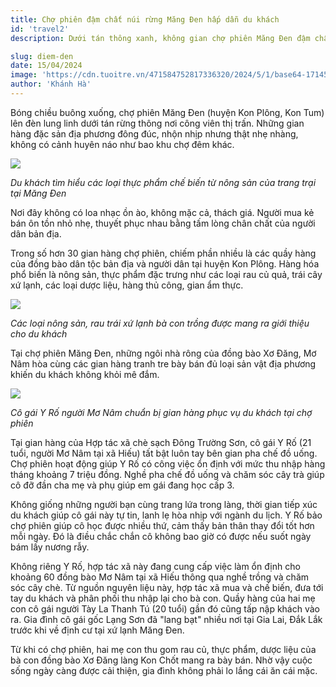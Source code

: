 ---
title: Chợ phiên đậm chất núi rừng Măng Đen hấp dẫn du khách
id: 'travel2'
description: Dưới tán thông xanh, không gian chợ phiên Măng Đen đậm chất núi rừng níu chân hàng ngàn du khách tìm tới cao nguyên xứ lạnh mỗi ngày.

slug: diem-den
date: 15/04/2024
image: 'https://cdn.tuoitre.vn/471584752817336320/2024/5/1/base64-17145536078551766928904.jpeg'
author: 'Khánh Hà'
---

Bóng chiều buông xuống, chợ phiên Măng Đen (huyện Kon Plông, Kon Tum) lên đèn lung linh dưới tán rừng thông nơi công viên thị trấn.
Những gian hàng đặc sản địa phương đông đúc, nhộn nhịp nhưng thật nhẹ nhàng, không có cảnh huyên náo như bao khu chợ đêm khác.

![](https://cdn.tuoitre.vn/471584752817336320/2024/5/1/base64-17145536078551766928904.jpeg)

_Du khách tìm hiểu các loại thực phẩm chế biến từ nông sản của trang trại tại Măng Đen_

Nơi đây không có loa nhạc ồn ào, không mặc cả, thách giá. Người mua kẻ bán ôn tồn nhỏ nhẹ, thuyết phục nhau bằng tấm lòng chân chất của người dân bản địa.

Trong số hơn 30 gian hàng chợ phiên, chiếm phần nhiều là các quầy hàng của đồng bào dân tộc bản địa và người dân tại huyện Kon Plông. Hàng hóa phổ biến là nông sản, thực phẩm đặc trưng như các loại rau củ quả, trái cây xứ lạnh, các loại dược liệu, hàng thủ công, gian ẩm thực.

![](https://cdn.tuoitre.vn/471584752817336320/2024/5/1/base64-17145536079012122343522.jpeg)

_Các loại nông sản, rau trái xứ lạnh bà con trồng được mang ra giới thiệu cho du khách_

Tại chợ phiên Măng Đen, những ngôi nhà rông của đồng bào Xơ Đăng, Mơ Nâm hòa cùng các gian hàng tranh tre bày bán đủ loại sản vật địa phương khiến du khách không khỏi mê đắm.

![](https://cdn.tuoitre.vn/471584752817336320/2024/4/19/base64-17134938893901878484699.jpeg)

_Cô gái Y Rố người Mơ Nâm chuẩn bị gian hàng phục vụ du khách tại chợ phiên_

Tại gian hàng của Hợp tác xã chè sạch Đông Trường Sơn, cô gái Y Rố (21 tuổi, người Mơ Nâm tại xã Hiếu) tất bật luôn tay bên gian pha chế đồ uống.
Chợ phiên hoạt động giúp Y Rố có công việc ổn định với mức thu nhập hàng tháng khoảng 7 triệu đồng. Nghề pha chế đồ uống và chăm sóc cây trà giúp cô đỡ đần cha mẹ và phụ giúp em gái đang học cấp 3.

Không giống những người bạn cùng trang lứa trong làng, thời gian tiếp xúc du khách giúp cô gái này tự tin, lanh lẹ hòa nhịp với ngành du lịch.
Y Rố bảo chợ phiên giúp cô học được nhiều thứ, cảm thấy bản thân thay đổi tốt hơn mỗi ngày. Đó là điều chắc chắn cô không bao giờ có được nếu suốt ngày bám lấy nương rẫy.

Không riêng Y Rố, hợp tác xã này đang cung cấp việc làm ổn định cho khoảng 60 đồng bào Mơ Nâm tại xã Hiếu thông qua nghề trồng và chăm sóc cây chè. Từ nguồn nguyên liệu này, hợp tác xã mua và chế biến, đưa tới tay du khách và phân phối thu nhập lại cho bà con.
Quầy hàng của hai mẹ con cô gái người Tày La Thanh Tú (20 tuổi) gần đó cũng tấp nập khách vào ra. Gia đình cô gái gốc Lạng Sơn đã "lang bạt" nhiều nơi tại Gia Lai, Đắk Lắk trước khi về định cư tại xứ lạnh Măng Đen.

Từ khi có chợ phiên, hai mẹ con thu gom rau củ, thực phẩm, dược liệu của bà con đồng bào Xơ Đăng làng Kon Chốt mang ra bày bán. Nhờ vậy cuộc sống ngày càng được cải thiện, gia đình không phải lo lắng cái ăn cái mặc.
